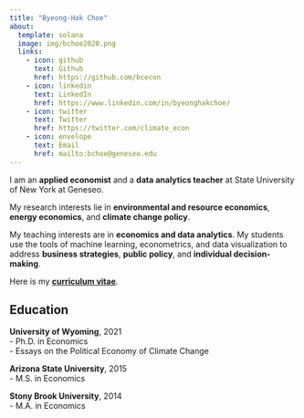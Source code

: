 ```yaml
---
title: "Byeong-Hak Choe"
about:
  template: solana
  image: img/bchoe2020.png
  links:
    - icon: github
      text: Github
      href: https://github.com/bcecon
    - icon: linkedin
      text: LinkedIn
      href: https://www.linkedin.com/in/byeonghakchoe/
    - icon: twitter
      text: Twitter
      href: https://twitter.com/climate_econ
    - icon: envelope
      text: Email
      href: mailto:bchoe@geneseo.edu
---
```



I am an **applied economist** and a **data analytics teacher** at State University of New York at Geneseo.

My research interests lie in **environmental and resource economics**, **energy economics**, and **climate change policy**.

My teaching interests are in **economics and data analytics**. My students use the tools of machine learning, econometrics, and data visualization to address **business strategies**, **public policy**, and **individual decision-making**.

Here is my [**curriculum vitae**](choe_cv.pdf){target="_blank"}. 

## Education

**University of Wyoming**, 2021<br>
- Ph.D. in Economics<br>
- Essays on the Political Economy of Climate Change

**Arizona State University**, 2015<br>
- M.S. in Economics

**Stony Brook University**, 2014<br>
- M.A. in Economics

